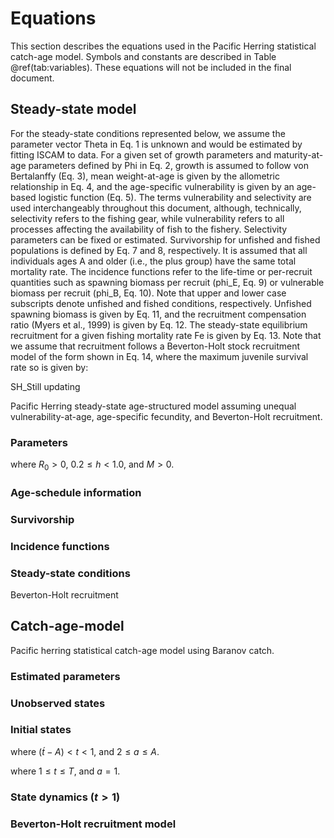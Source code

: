 # Equations

This section describes the equations used in the Pacific Herring statistical catch-age model.
Symbols and constants are described in Table \@ref(tab:variables).
These equations will not be included in the final document.

## Steady-state model

For the steady-state conditions represented below, we assume the parameter vector Theta in Eq. 1 is unknown and would be estimated by fitting ISCAM to data.
For a given set of growth parameters and maturity-at-age parameters defined by Phi in Eq. 2, 
growth is assumed to follow von Bertalanffy (Eq. 3),
mean weight-at-age is given by the allometric relationship in Eq. 4, and
the age-specific vulnerability is given by an age-based logistic function (Eq. 5).
The terms vulnerability and selectivity are used interchangeably throughout this document, although, technically,
selectivity refers to the fishing gear, while
vulnerability refers to all processes affecting the availability of fish to the fishery.
Selectivity parameters can be fixed or estimated.
Survivorship for unfished and fished populations is defined by Eq. 7 and 8, respectively.
It is assumed that all individuals ages A and older (i.e., the plus group) have the same total mortality rate.
The incidence functions refer to the life-time or per-recruit quantities such as spawning biomass per recruit (phi_E, Eq. 9) or vulnerable biomass per recruit (phi_B, Eq. 10).
Note that upper and lower case subscripts denote unfished and fished conditions, respectively.
Unfished spawning biomass is given by Eq. 11,
and the recruitment compensation ratio (Myers et al., 1999) is given by Eq. 12.
The steady-state equilibrium recruitment for a given fishing mortality rate Fe is given by Eq. 13.
Note that we assume that recruitment follows a Beverton-Holt stock recruitment model of the form shown in Eq. 14,
where the maximum juvenile survival rate so is given by:

SH_Still updating

Pacific Herring steady-state age-structured model assuming
unequal vulnerability-at-age,
age-specific fecundity, and
Beverton-Holt recruitment.

### Parameters

\begin{equation}\label{eq:df1}
\Theta = (R_0,\,h,\,M)
\end{equation}

where $R_0 > 0$, $0.2 \leq h < 1.0$, and $M > 0$.  

\begin{equation}\label{eq:df2}
\Phi = \left(l_{\infty,s},\,\acute{k}_s,\,t_{o,s},\,\acute{a}_s,\,
\acute{b}_s,\,\dot{a}_s,\,\dot{\gamma}_s,\,\hat{a}_k,\,\hat{\gamma}_k\right)
\end{equation}

### Age-schedule information

\begin{equation}\label{eq:df3}
l_{a,s} = l\left(1-e^{\left(-k_s\left(a-t_{o,s}\right)\right)}\right)
\end{equation}

\begin{equation}\label{eq:df4}
w_{a,s} = \acute{a}_s(l_{a,s})^{\acute{b}_s}
\end{equation}

\begin{equation}\label{eq:df5}
v_a = \left(1+e^{\left(\frac{-(\hat{a}-a)}{\hat{\gamma}}\right)}\right)^{-1} 
\end{equation}

\begin{equation}\label{eq:df6}
f_{a,s}=w_{a,s}\left(1+e^{\left(\frac{-\left(\dot{a}_s-a_s\right)}
{\dot{\gamma}_s}\right)}\right)^{-1}
\end{equation}

### Survivorship

\begin{equation}\label{eq:df7}
\iota_a =
\begin{cases}
\frac{1}{S}, & a = 1 \\
\iota_{a-1}e^{-M}, & a > 1 \\
\frac{\iota_{a-1}}{(1-e^{-M})}, & a = A \\
\end{cases}
\end{equation}

\begin{equation}\label{eq:df8}
\iota_a = \begin{cases}
\frac{1}{S}, & a = 1 \\
\hat{\iota}_{a-1,s}e^{-M-F_ev_{a-1,s}}, & a > 1 \\
\frac{\hat{\iota}_{a-1,s}e^{-M-F_ev_{a-1,s}}}{(1-e^{-M-F_e v_{a,s}})}, & a = A \\
\end{cases}
\end{equation}

### Incidence functions

\begin{equation}\label{eq:df9}
\phi_E = \sum_{s=1}^S\sum_{a=1}^\infty \iota_a f_{a,s}, \qquad
\phi_e = \sum_{s=1}^S\sum_{a=1}^\infty \hat{\iota}_{a,s} f_{a,s}
\end{equation}

\begin{equation}\label{eq:df10}
\phi_B = \sum_{s=1}^S\sum_{a=1}^\infty \iota_a w_{a,s} v_{a,s}, \qquad
\phi_b = \sum_{s=1}^S\sum_{a=1}^\infty \hat{\iota}_{a,s} w_{a,s} v_{a,s}
\end{equation}

\begin{equation}\label{eq:df11}
\phi_q = \sum_{s=1}^S\sum_{a=1}^\infty
\frac{\hat{\iota}_{a,s} w_{a,s} v_{a,s}}{M+F_ev_{a,s}}
\left(1-e^{(-M-F_ev_{a,s})}\right)
\end{equation}

### Steady-state conditions

\begin{equation}\label{eq:df12}
\mli{SB}_0 = R_0\phi_B
\end{equation}

\begin{equation}\label{eq:df13}
\kappa=\frac{4h}{1-h}
\end{equation}

Beverton-Holt recruitment

\begin{equation}\label{eq:df14}
R_e = R_0 \frac{\kappa-\frac{\phi_E}{\phi_e}}{\kappa-1}  
\end{equation}

\begin{equation}\label{eq:df15}
C_e = F_e R_e \phi_q
\end{equation}

## Catch-age-model

Pacific herring statistical catch-age model using Baranov catch.

### Estimated parameters

\begin{equation}\label{eq:df16}
\Theta = (R_0,\,h,\,M,\,\overline{R},\,\overline{R}_{\mli{init}},\,\vartheta^2,\,\rho,\,
\Gamma_{k,t},\,\{\omega_t\}_{\acute{t}=1-A}^{\acute{t}=T},\,
\{\omega_{\mli{init},t}\}_{t=\acute{t}-A}^{t=\acute{t}-1})
\end{equation}

\begin{equation}\label{eq:df17}
\sigma = \sqrt{\rho}\vartheta, \qquad
\tau = \sqrt{\left(1-\rho\right)}\vartheta  
\end{equation}

### Unobserved states

\begin{equation}\label{eq:df18}
N_{t,a,s}, \qquad
\mli{SB}_t,s, \qquad
Z_{t,a,s}
\end{equation}

### Initial states

\begin{equation}\label{eq:df19}
N_{t,a,s} = \frac{1}{S}\overline{R}_\mli{init}e^{\omega_{\mli{init},t}}e^{-M(a-1)}
\end{equation}

where $(\acute{t}-A) < t < 1$, and $2 \leq a \leq A$.   
 
\begin{equation}\label{eq:df20}
N_{t,a,s} = \frac{1}{S}\bar{R}e^{\omega_{t}}
\end{equation}

where $1 \leq t \leq T$, and $a = 1$.  

\begin{equation}\label{eq:df21}
v_{k,a} = \frac{1}{1+e^{-\frac{\left(a - \hat{a}_k\right)}{\hat{\gamma}_k}}}  
\end{equation}

\begin{equation}\label{eq:df22}
F_{k,t} = e^{\Gamma_{k,t}}
\end{equation}

### State dynamics ($t>1$)

\begin{equation}\label{eq:df23}
\mli{SB}_{t,s} = \sum_a N_{t,a,s}f_{a,s}
\end{equation}

\begin{equation}\label{eq:df24}
Z_{t,a,s} = M+\sum_k F_{k,t} v_{k,t,a,s}
\end{equation}

\begin{equation}\label{eq:df25}
\hat{C}_{k,t} = \sum_s \sum_a \frac {N_{t,a,s}w_{a,s}F_{k,t}
v_{k,t,a,s} \left( 1-{e^{-Z_{t,a,s}}} \right) }{Z_{t,a,s}}^{\eta_t}
\end{equation}

\begin{equation}\label{eq:df26}
N_{t,a,s} = 
\begin{cases}
\frac{s_0E_{t-1}}{1+\beta E_{t-1}} e^{\left(\omega_t-0.5\tau^2\right)}, & a=1 \\
N_{t-1,a-1,s} e^{\left(-Z_{t-1,a-1,s}\right)}, &a>1 \\
N_{t-1,a,s} e^{\left(-Z_{t-1,a,s}\right)}, & a=A \\
\end{cases}
\end{equation}

### Beverton-Holt recruitment model

\begin{equation}\label{eq:df27}
R_t = \frac{s_0\mli{SB}_{t-k}}{1+\beta \mli{SB}_{t-k}}e^{\delta_{t}-0.5\tau^2}
\end{equation}

\begin{table}[ht]
\centering
\caption{\label{tab:variables}Description of symbols and constants in the
Pacific Herring statistical catch-age model.}
\begin{tabular}{lll}
\toprule
\bf{Symbol} & \bf{Value} & \bf{Description}\\
\midrule
\multicolumn{3}{l}{\textbf{Indices}}\\
$s$ & & Index for sex\\
$a$ & & Index for age\\
$t$ & & Index for year\\
$k$ & & Index for gear\\
\multicolumn{3}{l}{\textbf{Model dimensions}}\\
$S$ & $`r major_models[[1]]$dat$num.sex`$ & Number of sexes\\
$\acute{a}, A$ & $`r major_models[[1]]$dat$start.age`$, $`r major_models[[1]]$dat$end.age`$ & Youngest and oldest age class ($A$ is a plus group)\\
$\acute{t}, T$ & $`r major_models[[1]]$dat$start.yr`$, $`r major_models[[1]]$dat$end.yr`$ & First and last year of catch data\\
$K$ & $`r major_models[[1]]$dat$num.gears`$ & Number of gears including survey gears\\
\multicolumn{3}{l}{\textbf{Observations (data)}}\\
$C_{k,t}$ & & Catch in weight by gear $k$ in year $t$\\
$I_{k,t}$ & & Relative abundance index for gear $k$ in year $t$\\
\multicolumn{3}{l}{\textbf{Estimated parameters}}\\
$R_0$ & & Age-$\acute{a}$ recruits in unfished conditions\\
$h$ & & Steepness of the stock-recruitment relationship\\
$\bar{R}$ & & Average age-$\acute{a}$ recruitment from year $\acute{t}$ to $T$\\
$\bar{R}_\mli{init}$ & & Average age-$\acute{a}$ recruitment in year $\acute{t}-1$\\
$M_s$ & & Instantaneous natural mortality rate\\
$\hat{a}_k, \hat{\gamma}_k$ & & Selectivity parameters for gear $k$\\
$\Gamma_{k,t}$ & & Logarithm of the instantaneous fishing mortality for gear $k$ in year $t$\\
$\omega_t$ & & Age-$\acute{a}$ deviates from $\bar{R}$ for years $\acute{t}$ to $T$\\
$\omega_{\mli{init},t}$ & & Age-$\acute{a}$ deviates from $\bar{R}_\mli{init}$ for year $\acute{t}$\\
$q_k$ & & Catchability parameter for survey $k$\\
$\rho$ & & Fraction of the total variance associated with observation error\\
$\vartheta^2$ & & Total precision (inverse of variance) of the total error\\
\multicolumn{3}{l}{\textbf{Standard deviations}}\\
$\sigma$ & & Standard deviation for observation errors in survey index\\
$\tau$ & & Standard deviation in process errors (recruitment deviations)\\
$\sigma_C$ & & Standard deviation in observed catch by gear\\
\multicolumn{3}{l}{\textbf{Residuals}}\\
$\delta_t$ & & Annual recruitment residual\\
$\eta_t$ & & Residual error in predicted catch\\
\multicolumn{3}{l}{\textbf{Fixed growth and maturity parameters}}\\
$l_{\infty s}$ & & Asymptotic length in millimetres for sex $s$\\
$\acute{k}_s$ & & Brody growth coefficient for sex $s$\\
$t_{o s}$ & & Theoretical age at zero length for sex $s$\\
$\acute{a}_s$ & & Scalar in length-weight allometry for sex $s$\\
$\acute{b}_s$ & & Power parameter in length-weight allometry for sex $s$\\
$\dot{a}_s$ & & Age at 50\% maturity for sex $s$\\
$\dot{\gamma}_s$ & & Standard deviation at 50\% maturity for sex $s$\\
\bottomrule
\end{tabular}
\end{table}
